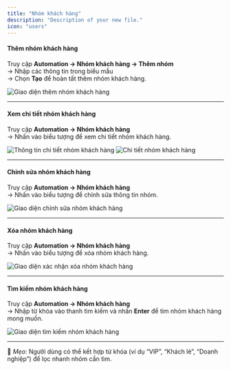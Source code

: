 ```yaml
---
title: "Nhóm khách hàng"
description: "Description of your new file."
icon: "users"
---
```


#### **Thêm nhóm khách hàng**

Truy cập **Automation → Nhóm khách hàng → Thêm nhóm**\
→ Nhập các thông tin trong biểu mẫu\
→ Chọn **Tạo** để hoàn tất thêm nhóm khách hàng.

<Frame caption="Thêm nhóm khách hàng">
  <img
    src="https://aimini-upload.sgp1.digitaloceanspaces.com/image582_89bc70e1d2.png"
    alt="Giao diện thêm nhóm khách hàng"
    style={{ borderRadius:"0.5rem" }}
  />
</Frame>

---

#### **Xem chi tiết nhóm khách hàng**

Truy cập **Automation → Nhóm khách hàng**\
→ Nhấn vào biểu tượng <Icon icon="eye" color="#cfcfcf" size={15} /> để xem chi tiết nhóm khách hàng.

<Frame caption="Xem chi tiết nhóm khách hàng">
  <img
    src="https://aimini-upload.sgp1.digitaloceanspaces.com/image584_f251ffed29.png"
    alt="Thông tin chi tiết nhóm khách hàng"
    style={{ borderRadius:"0.5rem" }}
  />
</Frame>

<Frame caption="Xem chi tiết nhóm khách hàng">
  <img
    src="https://aimini-upload.sgp1.digitaloceanspaces.com/image583_9b55b5bbf0.png"
    alt="Chi tiết nhóm khách hàng"
    style={{ borderRadius:"0.5rem" }}
  />
</Frame>

---

#### **Chỉnh sửa nhóm khách hàng**

Truy cập **Automation → Nhóm khách hàng**\
→ Nhấn vào biểu tượng <Icon icon="edit" color="#cfcfcf" size={15} /> để chỉnh sửa thông tin nhóm.

<Frame caption="Chỉnh sửa nhóm khách hàng">
  <img
    src="https://aimini-upload.sgp1.digitaloceanspaces.com/image585_2b4a171d0a.png"
    alt="Giao diện chỉnh sửa nhóm khách hàng"
    style={{ borderRadius:"0.5rem" }}
  />
</Frame>

---

#### **Xóa nhóm khách hàng**

Truy cập **Automation → Nhóm khách hàng**\
→ Nhấn vào biểu tượng <Icon icon="trash-2" color="#cfcfcf" size={15} /> để xóa nhóm khách hàng.

<Frame caption="Xóa nhóm khách hàng">
  <img
    src="https://aimini-upload.sgp1.digitaloceanspaces.com/image586_52ce47c4a8.png"
    alt="Giao diện xác nhận xóa nhóm khách hàng"
    style={{ borderRadius:"0.5rem" }}
  />
</Frame>

---

#### **Tìm kiếm nhóm khách hàng**

Truy cập **Automation → Nhóm khách hàng**\
→ Nhập từ khóa vào thanh tìm kiếm và nhấn **Enter** để tìm nhóm khách hàng mong muốn.

<Frame caption="Tìm kiếm nhóm khách hàng">
  <img
    src="https://aimini-upload.sgp1.digitaloceanspaces.com/image587_7ae7cb9676.png"
    alt="Giao diện tìm kiếm nhóm khách hàng"
    style={{ borderRadius:"0.5rem" }}
  />
</Frame>

---

📘 _Mẹo:_ Người dùng có thể kết hợp từ khóa (ví dụ “VIP”, “Khách lẻ”, “Doanh nghiệp”) để lọc nhanh nhóm cần tìm.